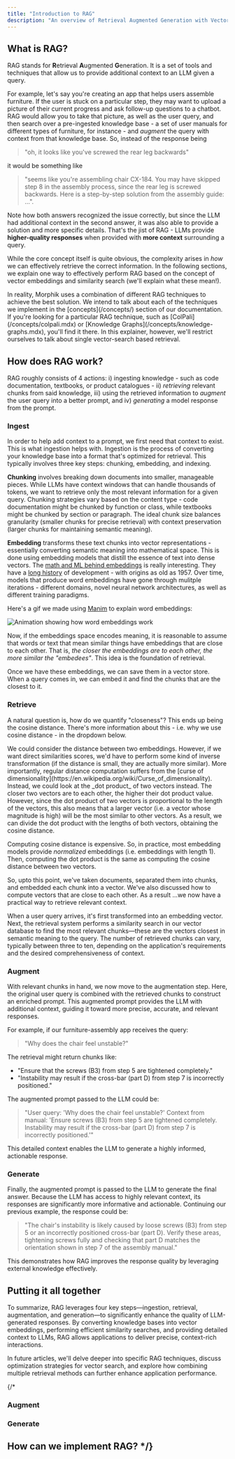 ```yaml
---
title: "Introduction to RAG"
description: "An overview of Retrieval Augmented Generation with Vector Similarity Search"
---
```


## What is RAG?

RAG stands for **R**etrieval **A**ugmented **G**eneration. It is a set of tools and techniques that allow us to provide additional context to an LLM given a query.

For example, let's say you're creating an app that helps users assemble furniture. If the user is stuck on a particular step, they may want to upload a picture of their current progress and ask follow-up questions to a chatbot. RAG would allow you to take that picture, as well as the user query, and then search over a pre-ingested knowledge base - a set of user manuals for different types of furniture, for instance - and _augment_ the query with context from that knowledge base. So, instead of the response being

> "oh, it looks like you've screwed the rear leg backwards"

it would be something like

> "seems like you're assembling chair CX-184. You may have skipped step 8 in the assembly process, since the rear leg is screwed backwards. Here is a step-by-step solution from the assembly guide: ...".

Note how both answers recognized the issue correctly, but since the LLM had additional context in the second answer, it was also able to provide a solution and more specific details. That's the jist of RAG - LLMs provide **higher-quality responses** when provided with **more context** surrounding a query.

While the core concept itself is quite obvious, the complexity arises in _how_ we can effectively retrieve the correct information. In the following sections, we explain one way to effectively perform RAG based on the concept of vector embeddings and similarity search (we'll explain what these mean\!).

<Note>
  In reality, Morphik uses a combination of different RAG techniques to achieve the best solution. We intend to talk about each of the techniques we implement in the [concepts](/concepts/) section of our documentation. If you're looking for a particular RAG technique, such as [ColPali](/concepts/colpali.mdx) or [Knowledge Graphs](/concepts/knowledge-graphs.mdx), you'll find it there. In this explainer, however, we'll restrict ourselves to talk about single vector-search based retrieval.
</Note>

## How does RAG work?

RAG roughly consists of 4 actions: i) ingesting knowledge - such as code documentation, textbooks, or product catalogues - ii) _retrieving_ relevant chunks from said knowledge, iii) using the retrieved information to _augment_ the user query into a better prompt, and iv) _generating_ a model response from the prompt.

### Ingest

In order to help add context to a prompt, we first need that context to exist. This is what ingestion helps with. Ingestion is the process of converting your knowledge base into a format that's optimized for retrieval. This typically involves three key steps: chunking, embedding, and indexing.

**Chunking** involves breaking down documents into smaller, manageable pieces. While LLMs have context windows that can handle thousands of tokens, we want to retrieve only the most relevant information for a given query. Chunking strategies vary based on the content type - code documentation might be chunked by function or class, while textbooks might be chunked by section or paragraph. The ideal chunk size balances granularity (smaller chunks for precise retrieval) with context preservation (larger chunks for maintaining semantic meaning).

**Embedding** transforms these text chunks into vector representations - essentially converting semantic meaning into mathematical space. This is done using embedding models that distill the essence of text into dense vectors. The [math and ML behind embeddings](https://www.3blue1brown.com/lessons/gpt#embedding) is really interesting. They have a [long history](https://en.wikipedia.org/wiki/Word_embedding) of development - with origins as old as 1957. Over time, models that produce word embeddings have gone through mulitple iterations - different domains, novel neural network architectures, as well as different training paradigms.

Here's a gif we made using [Manim](https://www.manim.community/) to explain word embeddings:

![Animation showing how word embeddings work](/assets/WordEmbeddings.gif)

Now, if the embeddings space encodes meaning, it is reasonable to assume that words or text that mean similar things have embeddings that are close to each other. That is, _the closer the embeddings are to each other, the more similar the "embedees"_. This idea is the foundation of retrieval.

Once we have these embeddings, we can save them in a vector store. When a query comes in, we can embed it and find the chunks that are the closest to it.

### Retrieve

A natural question is, how do we quantify "closeness"? This ends up being the cosine distance. There's more information about this - i.e. why we use cosine distance - in the dropdown below.

<Accordion title="Why do we use cosine similarity?">
  We could consider the distance between two embeddings. However, if we want direct similarities scores, we'd have to perform some kind of inverse transformation (if the distance is small, they are actually more similar). More importantly, regular distance computation suffers from the [curse of dimensionality](https://en.wikipedia.org/wiki/Curse_of_dimensionality). Instead, we could look at the _dot product_ of two vectors instead. The closer two vectors are to each other, the higher their dot product value. However, since the dot product of two vectors is proportional to the length of the vectors, this also means that a larger vector (i.e. a vector whose magnitude is high) will be the most similar to other vectors. As a result, we can divide the dot product with the lengths of both vectors, obtaining the cosine distance.

  Computing cosine distance is expensive. So, in practice, most embedding models provide _normalized_ embeddings (i.e. embeddings with length 1). Then, computing the dot product is the same as computing the cosine distance between two vectors.
</Accordion>

So, upto this point, we've taken documents, separated them into chunks, and embedded each chunk into a vector. We've also discussed how to compute vectors that are close to each other. As a result ...we now have a practical way to retrieve relevant context.

When a user query arrives, it's first transformed into an embedding vector. Next, the retrieval system performs a similarity search in our vector database to find the most relevant chunks—these are the vectors closest in semantic meaning to the query. The number of retrieved chunks can vary, typically between three to ten, depending on the application's requirements and the desired comprehensiveness of context.

### Augment

With relevant chunks in hand, we now move to the augmentation step. Here, the original user query is combined with the retrieved chunks to construct an enriched prompt. This augmented prompt provides the LLM with additional context, guiding it toward more precise, accurate, and relevant responses.

For example, if our furniture-assembly app receives the query:

> "Why does the chair feel unstable?"

The retrieval might return chunks like:

- "Ensure that the screws (B3) from step 5 are tightened completely."
- "Instability may result if the cross-bar (part D) from step 7 is incorrectly positioned."

The augmented prompt passed to the LLM could be:

> "User query: 'Why does the chair feel unstable?' Context from manual: 'Ensure screws (B3) from step 5 are tightened completely. Instability may result if the cross-bar (part D) from step 7 is incorrectly positioned.'"

This detailed context enables the LLM to generate a highly informed, actionable response.

### Generate

Finally, the augmented prompt is passed to the LLM to generate the final answer. Because the LLM has access to highly relevant context, its responses are significantly more informative and actionable. Continuing our previous example, the response could be:

> "The chair's instability is likely caused by loose screws (B3) from step 5 or an incorrectly positioned cross-bar (part D). Verify these areas, tightening screws fully and checking that part D matches the orientation shown in step 7 of the assembly manual."

This demonstrates how RAG improves the response quality by leveraging external knowledge effectively.

## Putting it all together

To summarize, RAG leverages four key steps—ingestion, retrieval, augmentation, and generation—to significantly enhance the quality of LLM-generated responses. By converting knowledge bases into vector embeddings, performing efficient similarity searches, and providing detailed context to LLMs, RAG allows applications to deliver precise, context-rich interactions.

In future articles, we'll delve deeper into specific RAG techniques, discuss optimization strategies for vector search, and explore how combining multiple retrieval methods can further enhance application performance.

{/* 
### Augment 

### Generate

## How can we implement RAG? */}